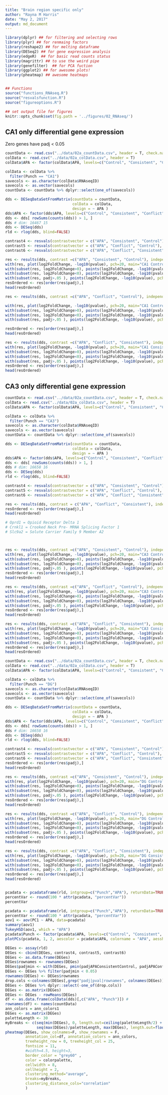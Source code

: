 ```yaml
---
title: "Brain region specific only"
author: "Rayna M Harris"
date: "May 2, 2017"
output: md_document
---
```

```r
library(dplyr) ## for filtering and selecting rows
library(plyr) ## for renmaing factors
library(reshape2) ## for melting dataframe
library(DESeq2) ## for gene expression analysis
library(edgeR)  ## for basic read counts status
library(magrittr) ## to use the weird pipe
library(genefilter)  ## for PCA fuction
library(ggplot2) ## for awesome plots!
library(pheatmap) ## awesome heatmaps


## Functions
source("functions_RNAseq.R")
source("resvalsfunction.R")
source("figureoptions.R")

## set output file for figures 
knitr::opts_chunk$set(fig.path = '../figures/02_RNAseq/')
```

## CA1 only differential gene expression
Zero genes have padj < 0.05

```r
countData <- read.csv("../data/02a_countData.csv", header = T, check.names = F, row.names = 1)
colData <- read.csv("../data/02a_colData.csv", header = T)
colData$APA <- factor(colData$APA, levels=c("Control", "Consistent", "Conflict"))

colData <- colData %>% 
  filter(Punch == "CA1") 
savecols <- as.character(colData$RNAseqID) 
savecols <- as.vector(savecols) 
countData <- countData %>% dplyr::select(one_of(savecols)) 

dds <- DESeqDataSetFromMatrix(countData = countData,
                              colData = colData,
                              design = ~ APA )
dds$APA <- factor(dds$APA, levels=c("Control", "Consistent", "Conflict"))
dds <- dds[ rowSums(counts(dds)) > 1, ] 
dds # dim: 16467 15  
dds <- DESeq(dds)
rld <- rlog(dds, blind=FALSE)

contrast4 <- resvals(contrastvector = c("APA", "Consistent", "Control"), mypadj = 0.05) #0
contrast5 <- resvals(contrastvector = c("APA", "Conflict", "Control"), mypadj = 0.05) #0
contrast6 <- resvals(contrastvector = c("APA", "Conflict", "Consistent"), mypadj = 0.05) # 0 

res <- results(dds, contrast =c("APA", "Consistent", "Control"), independentFiltering = F)
with(res, plot(log2FoldChange, -log10(pvalue), pch=20, main="CA1 Control - Consistent", xlim=c(-2,2), ylim=c(0,12)))
with(subset(res, log2FoldChange>0), points(log2FoldChange, -log10(pvalue), pch=20, col=c("#f4a582")))
with(subset(res, log2FoldChange<0), points(log2FoldChange, -log10(pvalue), pch=20, col=c("#404040")))
with(subset(res, padj>.05 ), points(log2FoldChange, -log10(pvalue), pch=20, col="grey"))
resOrdered <- res[order(res$padj),]
head(resOrdered)

res <- results(dds, contrast =c("APA", "Conflict", "Control"), independentFiltering = F)

with(res, plot(log2FoldChange, -log10(pvalue), pch=20, main="CA1 Control - Conflict", xlim=c(-2,2), ylim=c(0,12)))
with(subset(res, log2FoldChange>0), points(log2FoldChange, -log10(pvalue), pch=20, col=c("#ca0020")))
with(subset(res, log2FoldChange<0), points(log2FoldChange, -log10(pvalue), pch=20, col=c("#404040")))
with(subset(res, padj>.05 ), points(log2FoldChange, -log10(pvalue), pch=20, col="grey"))

resOrdered <- res[order(res$padj),]
head(resOrdered)

res <- results(dds, contrast =c("APA", "Conflict", "Consistent"), independentFiltering = F)
with(res, plot(log2FoldChange, -log10(pvalue), pch=20, main="CA1 Consistent - Conflict", xlim=c(-2,2), ylim=c(0,12)))
with(subset(res, log2FoldChange>0), points(log2FoldChange, -log10(pvalue), pch=20, col=c("#ca0020")))
with(subset(res, log2FoldChange<0), points(log2FoldChange, -log10(pvalue), pch=20, col=c("#f4a582")))
with(subset(res, padj>.05 ), points(log2FoldChange, -log10(pvalue), pch=20, col="grey"))
resOrdered <- res[order(res$padj),]
head(resOrdered)
```

## CA3 only differential gene expression

```r
countData <- read.csv("../data/02a_countData.csv", header = T, check.names = F, row.names = 1)
colData <- read.csv("../data/02a_colData.csv", header = T)
colData$APA <- factor(colData$APA, levels=c("Control", "Consistent", "Conflict"))

colData <- colData %>% 
  filter(Punch == "CA3") 
savecols <- as.character(colData$RNAseqID) 
savecols <- as.vector(savecols) 
countData <- countData %>% dplyr::select(one_of(savecols)) 

dds <- DESeqDataSetFromMatrix(countData = countData,
                              colData = colData,
                              design = ~ APA )
dds$APA <- factor(dds$APA, levels=c("Control", "Consistent", "Conflict"))
dds <- dds[ rowSums(counts(dds)) > 1, ] 
dds # dim: 16658 16   
dds <- DESeq(dds)
rld <- rlog(dds, blind=FALSE)

contrast4 <- resvals(contrastvector = c("APA", "Consistent", "Control"), mypadj = 0.05) #0
contrast5 <- resvals(contrastvector = c("APA", "Conflict", "Control"), mypadj = 0.05) #0
contrast6 <- resvals(contrastvector = c("APA", "Conflict", "Consistent"), mypadj = 0.05) # 3 

res <- results(dds, contrast = c("APA", "Conflict", "Consistent"), independentFiltering = F)
resOrdered <- res[order(res$padj),]
head(resOrdered)

# Oprd1 = Opioid Receptor Delta 1
# Crnkl1 = Crooked Neck Pre- MRNA Splicing Factor 1
# Slc9a2 = Solute Carrier Family 9 Member A2



res <- results(dds, contrast =c("APA", "Consistent", "Control"), independentFiltering = F)
with(res, plot(log2FoldChange, -log10(pvalue), pch=20, main="CA3 Control - Consistent", xlim=c(-2,2), ylim=c(0,12)))
with(subset(res, log2FoldChange>0), points(log2FoldChange, -log10(pvalue), pch=20, col=c("#f4a582")))
with(subset(res, log2FoldChange<0), points(log2FoldChange, -log10(pvalue), pch=20, col=c("#404040")))
with(subset(res, padj>.05 ), points(log2FoldChange, -log10(pvalue), pch=20, col="grey"))
resOrdered <- res[order(res$padj),]
head(resOrdered)

res <- results(dds, contrast =c("APA", "Conflict", "Control"), independentFiltering = F)
with(res, plot(log2FoldChange, -log10(pvalue), pch=20, main="CA3 Control - Conflict", xlim=c(-2,2), ylim=c(0,12)))
with(subset(res, log2FoldChange>0), points(log2FoldChange, -log10(pvalue), pch=20, col=c("#ca0020")))
with(subset(res, log2FoldChange<0), points(log2FoldChange, -log10(pvalue), pch=20, col=c("#404040")))
with(subset(res, padj>.05 ), points(log2FoldChange, -log10(pvalue), pch=20, col="grey"))
resOrdered <- res[order(res$padj),]
head(resOrdered)

res <- results(dds, contrast =c("APA", "Conflict", "Consistent"), independentFiltering = F)
with(res, plot(log2FoldChange, -log10(pvalue), pch=20, main="CA3 Consistent - Conflict", xlim=c(-2,2), ylim=c(0,12)))
with(subset(res, log2FoldChange>0), points(log2FoldChange, -log10(pvalue), pch=20, col=c("#ca0020")))
with(subset(res, log2FoldChange<0), points(log2FoldChange, -log10(pvalue), pch=20, col=c("#f4a582")))
with(subset(res, padj>.05 ), points(log2FoldChange, -log10(pvalue), pch=20, col="grey"))
resOrdered <- res[order(res$padj),]
head(resOrdered)
```



```r
countData <- read.csv("../data/02a_countData.csv", header = T, check.names = F, row.names = 1)
colData <- read.csv("../data/02a_colData.csv", header = T)
colData$APA <- factor(colData$APA, levels=c("Control", "Consistent", "Conflict"))

colData <- colData %>% 
  filter(Punch == "DG") 
savecols <- as.character(colData$RNAseqID) 
savecols <- as.vector(savecols) 
countData <- countData %>% dplyr::select(one_of(savecols)) 

dds <- DESeqDataSetFromMatrix(countData = countData,
                              colData = colData,
                              design = ~ APA )
dds$APA <- factor(dds$APA, levels=c("Control", "Consistent", "Conflict"))
dds <- dds[ rowSums(counts(dds)) > 1, ] 
dds # dim: 16658 16  
dds <- DESeq(dds)
rld <- rlog(dds, blind=FALSE)

contrast4 <- resvals(contrastvector = c("APA", "Consistent", "Control"), mypadj = 0.05) #101
contrast5 <- resvals(contrastvector = c("APA", "Conflict", "Control"), mypadj = 0.05) #39
contrast6 <- resvals(contrastvector = c("APA", "Conflict", "Consistent"), mypadj = 0.05) # 0 
resOrdered <- res[order(res$padj),]
head(resOrdered)

res <- results(dds, contrast =c("APA", "Consistent", "Control"), independentFiltering = F)
with(res, plot(log2FoldChange, -log10(pvalue), pch=20, main="DG Control - Consistent", xlim=c(-2,2), ylim=c(0,12)))
with(subset(res, log2FoldChange>0), points(log2FoldChange, -log10(pvalue), pch=20, col=c("#f4a582")))
with(subset(res, log2FoldChange<0), points(log2FoldChange, -log10(pvalue), pch=20, col=c("#404040")))
with(subset(res, padj>.05 ), points(log2FoldChange, -log10(pvalue), pch=20, col="grey"))
resOrdered <- res[order(res$padj),]
head(resOrdered)

res <- results(dds, contrast =c("APA", "Conflict", "Control"), independentFiltering = F)
with(res, plot(log2FoldChange, -log10(pvalue), pch=20, main="DG Control - Conflict", xlim=c(-2,2), ylim=c(0,12)))
with(subset(res, log2FoldChange>0), points(log2FoldChange, -log10(pvalue), pch=20, col=c("#ca0020")))
with(subset(res, log2FoldChange<0), points(log2FoldChange, -log10(pvalue), pch=20, col=c("#404040")))
with(subset(res, padj>.05 ), points(log2FoldChange, -log10(pvalue), pch=20, col="grey"))
resOrdered <- res[order(res$padj),]
head(resOrdered)

res <- results(dds, contrast =c("APA", "Conflict", "Consistent"), independentFiltering = F)
with(res, plot(log2FoldChange, -log10(pvalue), pch=20, main="DG Consistent - Conflict", xlim=c(-2,2), ylim=c(0,12)))
with(subset(res, log2FoldChange>0), points(log2FoldChange, -log10(pvalue), pch=20, col=c("#ca0020")))
with(subset(res, log2FoldChange<0), points(log2FoldChange, -log10(pvalue), pch=20, col=c("#f4a582")))
with(subset(res, padj>.05 ), points(log2FoldChange, -log10(pvalue), pch=20, col="grey"))
resOrdered <- res[order(res$padj),]
head(resOrdered)


pcadata <- pcadataframe(rld, intgroup=c("Punch","APA"), returnData=TRUE)
percentVar <- round(100 * attr(pcadata, "percentVar"))
percentVar

pcadata <- pcadataframe(rld, intgroup=c("Punch","APA"), returnData=TRUE)
percentVar <- round(100 * attr(pcadata, "percentVar"))
aov1 <- aov(PC1 ~ APA, data=pcadata)
summary(aov1) 
TukeyHSD(aov1, which = "APA")
pcadata$Punch <- factor(pcadata$APA, levels=c("Control", "Consistent", "Conflict"))
plotPCs(pcadata, 1, 2, aescolor = pcadata$APA, colorname = "APA", aesshape = pcadata$APA, shapename = "APA",  colorvalues = colorvalAPA)

DEGes <- assay(rld)
DEGes <- cbind(DEGes, contrast4, contrast5, contrast6)
DEGes <- as.data.frame(DEGes) 
DEGes$rownames <- rownames(DEGes)  
DEGes$padjmin <- with(DEGes, pmin(padjAPAConsistentControl, padjAPAConflictControl, padjAPAConflictConsistent)) 
DEGes <- DEGes %>% filter(padjmin < 0.05)
rownames(DEGes) <- DEGes$rownames
drop.cols <-colnames(DEGes[,grep("padj|pval|rownames", colnames(DEGes))])
DEGes <- DEGes %>% dplyr::select(-one_of(drop.cols))
DEGes <- as.matrix(DEGes)
DEGes <- DEGes - rowMeans(DEGes)
df <- as.data.frame(colData(dds)[,c("APA", "Punch")]) #
rownames(df) <- names(countData)
ann_colors = ann_colors1 
DEGes <- as.matrix(DEGes) 
paletteLength <- 30
myBreaks <- c(seq(min(DEGes), 0, length.out=ceiling(paletteLength/2) + 1), 
              seq(max(DEGes)/paletteLength, max(DEGes), length.out=floor(paletteLength/2)))
pheatmap(DEGes, show_colnames=F, show_rownames = F,
         annotation_col=df, annotation_colors = ann_colors,
         treeheight_row = 0, treeheight_col = 25,
         fontsize = 11, 
         #width=4.5, height=3,
         border_color = "grey60" ,
         color = colorpalette,
         cellwidth = 8,
         cellheight = 2,
         clustering_method="average",
         breaks=myBreaks,
         clustering_distance_cols="correlation" 
         )
```

